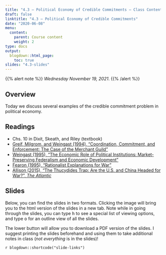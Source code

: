 ```yaml
---
title: "4.3 — Political Economy of Credible Commitments — Class Content"
draft: false
linktitle: "4.3 — Political Economy of Credible Commitments"
date: "2020-06-08"
menu:
  content:
    parent: Course content
    weight: 2
type: docs
output:
  blogdown::html_page:
    toc: true
slides: "4.3-slides"
---
```


{{% alert note %}}
*Wednesday November 19, 2021*.
{{% /alert %}}


## <i class="fas fa-info-circle fa-lg"></i> Overview

Today we discuss several examples of the credible commitment problem in political economy.

## <i class="fas fa-book-reader fa-lg"></i> Readings

- <i class="fas fa-book"></i> Chs. 10 in Dixit, Skeath, and Riley (textbook)
- [<i class="fas fa-file-pdf"></i> Greif, Milgrom, and Weingast (1994), "Coordination, Commitment, and Enforcement: The Case of the Merchant Guild"](/readings/Greif-Milgrom-Weingast-1994.pdf)
- [<i class="fas fa-file-pdf"></i> Weingast (1995), "The Economic Role of Political Institutions: Market-Preserving Federalism and Economic Development"](/readings/Weingast-1995.pdf)
- [<i class="fas fa-file-pdf"></i> Fearon (1995), "Rationalist Explanations for War"](/readings/Fearon-1995.pdf)
- [<i class="fas fa-file-pdf"></i> Allison (2015), "The Thucydides Trap: Are the U.S. and China Headed for War?", *The Atlantic*](https://www.theatlantic.com/international/archive/2015/09/united-states-china-war-thucydides-trap/406756)

## <i class="fas fa-chalkboard-teacher"></i> Slides

Below, you can find the slides in two formats. Clicking the image will bring you to the html version of the slides in a new tab. Note while in going through the slides, you can type <kbd>h</kbd> to see a special list of viewing options, and type <kbd>o</kbd> for an outline view of all the slides.

The lower button will allow you to download a PDF version of the slides. I suggest printing the slides beforehand and using them to take additional notes in class (*not everything* is in the slides)!

`r blogdown::shortcode("slide-links")`